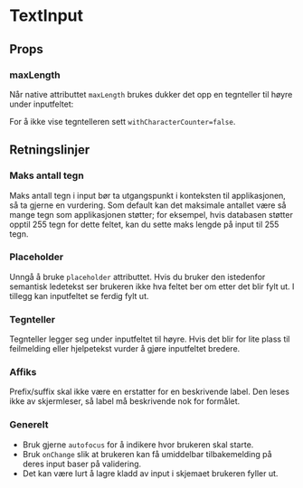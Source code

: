 
<Meta of={TextInputStories} />

# TextInput

<ComponentLinkRow
  docsHref="https://design.domstol.no/987b33f71/p/8048eb-textinput/b/800765"
  figmaHref="https://www.figma.com/file/ewqSDmkgqDQ5PyOsRp4V5b/?node-id=155%3A38"
  githubHref="https://github.com/domstolene/designsystem/tree/main/packages/components/src/components/TextInput"
  storybookHref="https://domstolene.github.io/designsystem/?path=/story/dds-components-components-textinput--default"
/>

## Props

<Canvas of={TextInputStories.Preview} />
<Controls of={TextInputStories.Preview} />

### maxLength

Når native attributtet `maxLength` brukes dukker det opp en tegnteller til høyre under inputfeltet:

<Canvas of={TextInputStories.WithCharacterCount} />

For å ikke vise tegntelleren sett `withCharacterCounter=false`.

## Retningslinjer

### Maks antall tegn

Maks antall tegn i input bør ta utgangspunkt i konteksten til applikasjonen, så ta gjerne en vurdering. Som default kan det maksimale antallet være så mange tegn som applikasjonen støtter; for eksempel, hvis databasen støtter opptil 255 tegn for dette feltet, kan du sette maks lengde på input til 255 tegn.

### Placeholder

Unngå å bruke `placeholder` attributtet. Hvis du bruker den istedenfor semantisk ledetekst ser brukeren ikke hva feltet ber om etter det blir fylt ut. I tillegg kan inputfeltet se ferdig fylt ut.

### Tegnteller

Tegnteller legger seg under inputfeltet til høyre. Hvis det blir for lite plass til feilmelding eller hjelpetekst vurder å gjøre inputfeltet bredere.

### Affiks

Prefix/suffix skal ikke være en erstatter for en beskrivende label. Den leses ikke av skjermleser, så label må beskrivende nok for formålet.

### Generelt

- Bruk gjerne `autofocus` for å indikere hvor brukeren skal starte.
- Bruk `onChange` slik at brukeren kan få umiddelbar tilbakemelding på deres input baser på validering.
- Det kan være lurt å lagre kladd av input i skjemaet brukeren fyller ut.

